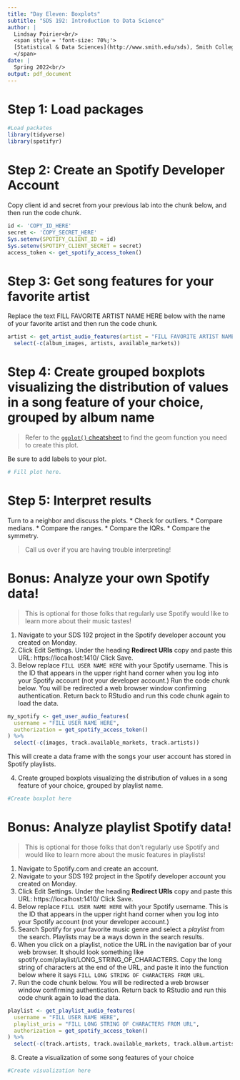```yaml
---
title: "Day Eleven: Boxplots"
subtitle: "SDS 192: Introduction to Data Science"
author: |
  Lindsay Poirier<br/>
  <span style = 'font-size: 70%;'>
  [Statistical & Data Sciences](http://www.smith.edu/sds), Smith College<br/>
  </span>
date: |
  Spring 2022<br/>
output: pdf_document
---
```


# Step 1: Load packages

```r
#Load packates
library(tidyverse)
library(spotifyr)
```

# Step 2: Create an Spotify Developer Account

Copy client id and secret from your previous lab into the chunk below, and then run the code chunk.

```r
id <- 'COPY_ID_HERE'
secret <- 'COPY_SECRET_HERE'
Sys.setenv(SPOTIFY_CLIENT_ID = id)
Sys.setenv(SPOTIFY_CLIENT_SECRET = secret)
access_token <- get_spotify_access_token()
```

# Step 3: Get song features for your favorite artist

Replace the text FILL FAVORITE ARTIST NAME HERE below with the name of your favorite artist and then run the code chunk. 

```r
artist <- get_artist_audio_features(artist = "FILL FAVORITE ARTIST NAME HERE") %>%
  select(-c(album_images, artists, available_markets))
```

# Step 4: Create grouped boxplots visualizing the distribution of values in a song feature of your choice, grouped by album name

> Refer to the [`ggplot()` cheatsheet](https://github.com/rstudio/cheatsheets/blob/main/data-visualization-2.1.pdf) to find the geom function you need to create this plot. 

Be sure to add labels to your plot. 

```r
# Fill plot here. 
```

# Step 5: Interpret results

Turn to a neighbor and discuss the plots. 
* Check for outliers.
* Compare medians. 
* Compare the ranges.
* Compare the IQRs.
* Compare the symmetry. 

> Call us over if you are having trouble interpreting!

# Bonus: Analyze your own Spotify data!

> This is optional for those folks that regularly use Spotify would like to learn more about their music tastes!

1. Navigate to your SDS 192 project in the Spotify developer account you created on Monday.
2. Click Edit Settings. Under the heading **Redirect URIs** copy and paste this URL: https://localhost:1410/ Click Save. 
3. Below replace `FILL USER NAME HERE` with your Spotify username. This is the ID that appears in the upper right hand corner when you log into your Spotify account (not your developer account.) Run the code chunk below. You will be redirected a web browser window confirming authentication. Return back to RStudio and run this code chunk again to load the data. 

```r
my_spotify <- get_user_audio_features(
  username = "FILL USER NAME HERE",
  authorization = get_spotify_access_token()
) %>%
  select(-c(images, track.available_markets, track.artists))
```

This will create a data frame with the songs your user account has stored in Spotify playlists. 

4. Create grouped boxplots visualizing the distribution of values in a song feature of your choice, grouped by playlist name.

```r
#Create boxplot here
```

# Bonus: Analyze playlist Spotify data!

> This is optional for those folks that don't regularly use Spotify and would like to learn more about the music features in playlists!

1. Navigate to Spotify.com and create an account.
2. Navigate to your SDS 192 project in the Spotify developer account you created on Monday.
3. Click Edit Settings. Under the heading **Redirect URIs** copy and paste this URL: https://localhost:1410/ Click Save. 
4. Below replace `FILL USER NAME HERE` with your Spotify username. This is the ID that appears in the upper right hand corner when you log into your Spotify account (not your developer account.)
5. Search Spotify for your favorite music genre and select a *playlist* from the search. Playlists may be a ways down in the search results. 
6. When you click on a playlist, notice the URL in the navigation bar of your web browser. It should look something like spotify.com/playlist/LONG_STRING_OF_CHARACTERS. Copy the long string of characters at the end of the URL, and paste it into the function below where it says `FILL LONG STRING OF CHARACTERS FROM URL`. 
7. Run the code chunk below. You will be redirected a web browser window confirming authentication. Return back to RStudio and run this code chunk again to load the data. 

```r
playlist <- get_playlist_audio_features(
  username = "FILL USER NAME HERE",
  playlist_uris = "FILL LONG STRING OF CHARACTERS FROM URL",
  authorization = get_spotify_access_token()
) %>%
  select(-c(track.artists, track.available_markets, track.album.artists, track.album.available_markets, track.album.images))
```

8. Create a visualization of some song features of your choice

```r
#Create visualization here
```

